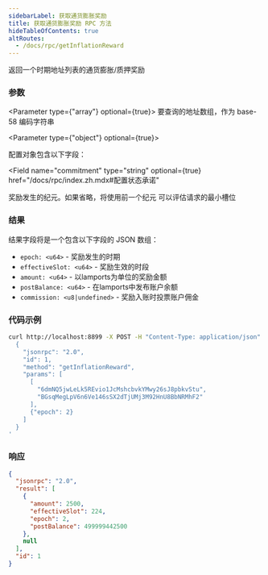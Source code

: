 ```yaml
---
sidebarLabel: 获取通货膨胀奖励
title: 获取通货膨胀奖励 RPC 方法
hideTableOfContents: true
altRoutes:
  - /docs/rpc/getInflationReward
---
```


返回一个时期地址列表的通货膨胀/质押奖励

<DocSideBySide>

<DocLeftSide>

### 参数

<Parameter type={"array"} optional={true}>
  要查询的地址数组，作为 base-58 编码字符串
</Parameter>

<Parameter type={"object"} optional={true}>

配置对象包含以下字段：

<Field
  name="commitment"
  type="string"
  optional={true}
  href="/docs/rpc/index.zh.mdx#配置状态承诺"
></Field>

<Field name="epoch" type="u64" optional={true}>
  奖励发生的纪元。如果省略，将使用前一个纪元
</Field>

<Field name="minContextSlot" type="number" optional={true}>
  可以评估请求的最小槽位
</Field>

</Parameter>

### 结果

结果字段将是一个包含以下字段的 JSON 数组：

- `epoch: <u64>` - 奖励发生的时期
- `effectiveSlot: <u64>` - 奖励生效的时段
- `amount: <u64>` - 以lamports为单位的奖励金额
- `postBalance: <u64>` - 在lamports中发布账户余额
- `commission: <u8|undefined>` - 奖励入账时投票账户佣金

</DocLeftSide>

<DocRightSide>

### 代码示例

```bash
curl http://localhost:8899 -X POST -H "Content-Type: application/json" -d '
  {
    "jsonrpc": "2.0",
    "id": 1,
    "method": "getInflationReward",
    "params": [
      [
        "6dmNQ5jwLeLk5REvio1JcMshcbvkYMwy26sJ8pbkvStu",
        "BGsqMegLpV6n6Ve146sSX2dTjUMj3M92HnU8BbNRMhF2"
      ],
      {"epoch": 2}
    ]
  }
'
```

### 响应

```json
{
  "jsonrpc": "2.0",
  "result": [
    {
      "amount": 2500,
      "effectiveSlot": 224,
      "epoch": 2,
      "postBalance": 499999442500
    },
    null
  ],
  "id": 1
}
```

</DocRightSide>
</DocSideBySide>
